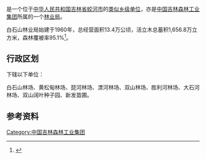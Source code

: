 {{中国乡级行政区
|行政区全称           = {{PAGENAMEBASE}}
|上级行政区           = [[中国吉林森林工业集团|中国吉林森林工业集团]]
|政府驻地             = [[蛟河市|蛟河市]][[白石山镇_(蛟河市)|白石山镇]]
}}

'''{{PAGENAMEBASE}}'''是一个位于[[中华人民共和国|中华人民共和国]][[吉林省|吉林省]][[蛟河市|蛟河市]]的[[类似乡级单位|类似乡级单位]]，亦是[[中国吉林森林工业集团|中国吉林森林工业集团]]所属的一个[[林业局|林业局]]。

白石山林业局始建于1960年，总经营面积13.4万公顷，活立木总蓄积1,656.8万立方米，森林覆被率95.1%<ref>{{cite web |title=白石山林业局 |url=http://lyt.jl.gov.cn/zwgk_lyt/jgsz_lyt/gylyj_lyt/201607/t20160722_2350037.html |website=吉林省林业和草原局 }}{{Dead link}}</ref>。

== 行政区划 ==
{{PAGENAMEBASE}}下辖以下单位：

白石山林场、黄松甸林场、琵河林场、漂河林场、双山林场、胜利河林场、大石河林场、双山阔叶种子园、新发苗圃。

== 参考资料 ==
{{reflist}}

{{吉林行政区划小作品}}
{{蛟河市行政区划}}
{{中华人民共和国林业区划|吉}}

[[Category:中国吉林森林工业集团|Category:中国吉林森林工业集团]]